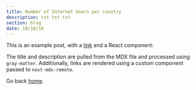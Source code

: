 ```yaml
---
title: Number of Internet Users per country
description: tst tst tst
section: blog
date: 10/10/10
---
```


This is an example post, with a [link](https://nextjs.org) and a React component:


The title and description are pulled from the MDX file and processed using `gray-matter`. Additionally, links are rendered using a custom component passed to `next-mdx-remote`.

Go back [home](/).

